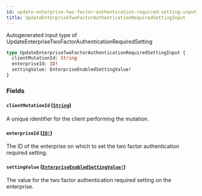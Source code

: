 ```yaml
---
id: update-enterprise-two-factor-authentication-required-setting-input
title: UpdateEnterpriseTwoFactorAuthenticationRequiredSettingInput
---
```


Autogenerated input type of UpdateEnterpriseTwoFactorAuthenticationRequiredSetting

```graphql
type UpdateEnterpriseTwoFactorAuthenticationRequiredSettingInput {
  clientMutationId: String
  enterpriseId: ID!
  settingValue: EnterpriseEnabledSettingValue!
}
```

### Fields

#### `clientMutationId` ([`String`](/docs/api/scalars/string))

A unique identifier for the client performing the mutation.

#### `enterpriseId` ([`ID!`](/docs/api/scalars/id))

The ID of the enterprise on which to set the two factor authentication required setting.

#### `settingValue` ([`EnterpriseEnabledSettingValue!`](/docs/api/enums/enterprise-enabled-setting-value))

The value for the two factor authentication required setting on the enterprise.
